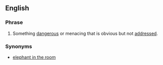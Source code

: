 ==English==

===Phrase===
{{infl|en|Phrasebook|head=[[heavy|800]]-[[pound]] [[gorilla]]}}

# {{idiom}} Something [[dangerous]] or menacing that is obvious but not [[address]]ed.

===Synonyms===
* [[elephant in the room]]